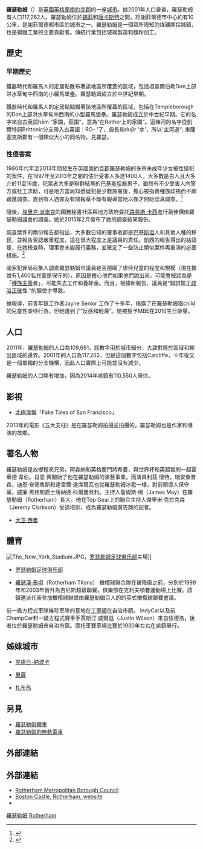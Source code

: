 {{noteTA|G1=UK Places}}
{{Infobox UK place
  |official_name =            Rotherham
  |country =                  England
  |region =                   約克郡-亨伯
  |static_image_name =        Rotherham montage.jpg
  |static_image_caption =     From top to bottom: Rotherham town centre, [[Rotherham_Minster|Rotherham Minster]], the Beeversleigh apartment block in Clifton, All Saints Square.
  |area_total_km2=
  |population=                109,691
  |population_ref=            ([[2011年英國人口普查|2011年普查]])
  |os_grid_reference =        SK4392
  |coordinates = {{coord|53.430|-1.357|scale:50000|display=inline,title}}
  |post_town =                ROTHERHAM
  |postcode_area =            S
  |postcode_district =        S60-S63, S65, S66
  |dial_code =                01709 (01226 in areas)
  |london_distance =
  |metropolitan_borough =     [[羅瑟勒姆都市自治市|羅瑟勒姆]]
  |metropolitan_county =      [[南約克郡|南約克郡]]
  |constituency_westminster = [[羅瑟勒姆_(英國國會選區)|羅瑟勒姆]]
}}

'''羅瑟勒姆'''（{{lang-en|Rotherham}}）是[[英國|英國]][[英格蘭|英格蘭]][[南約克郡|南約克郡]]的一座[[城市|城市]]。據2001年人口普查，羅瑟勒姆有人口117,262人。羅瑟勒姆位於[[錫菲|錫菲]]和[[唐卡斯特|唐卡斯特]]之間，距謝菲爾德市中心約有10公里，是謝菲爾德都市區的城市之一。羅瑟勒姆是一個眾所周知的煤礦開採城鎮，也是鋼鐵工業的主要貢獻者。傳統行業包括玻璃製造和麵粉加工。

== 歷史 ==
=== 早期歷史 ===
鐵器時代和羅馬人的定居點散布著該地區所覆蓋的區域，包括坦普爾伯勒Don上部洪水草甸中西南的小羅馬堡壘。羅瑟勒姆成立於中世紀早期。

鐵器時代和羅馬人的定居點點綴著該地區所覆蓋的區域，包括在Templeborough的Don上部洪水草甸中西南的小型羅馬堡壘。羅瑟勒姆成立於中世紀早期。它的名字來自古英語hām “家園，莊園”，意為“在Rother上的家園”。這條河的名字從凱爾特詞Brittonic分支帶入古英語：RO- '了，酋長和duβr '水'，所以'主河道“; 東薩塞克斯郡有一個類似大小的同名物，見羅瑟。

=== 性侵害案 ===
{{main|羅瑟勒姆性侵案}}
1980年代年至2013年間發生在英國[[南約克郡|南約克郡]]羅瑟勒姆的多宗未成年少女被性侵犯的案件，在1997年至2013年之間的估計受害人多達1400人，大多數是白人且大多介於11至16歲，犯案者大多是聯群結黨的[[巴基斯坦|巴基斯坦]]裔男子。雖然有不少受害人向警方或社工求助，可是地方當局知悉疑犯是少數族裔後，擔心被指責種族歧視而不願跟進調查。直到有人遇害及有關報章不斷有報導當地以後才開始認真調查。<ref name="bbc.co.uk">{{cite web|url=https://www.bbc.com/news/uk-28955170|title=Rotherham abuse: Key dates|date=26 March 2015|publisher=|work=BBC News|access-date=2019-07-02|archive-date=2021-05-05|archive-url=https://web.archive.org/web/20210505142337/https://www.bbc.com/news/uk-28955170|dead-url=no}}</ref>

隨後，[[埃里克·派崒克|埃里克·派崒克]]的國務秘書社區與地方政府委託[[路易斯·卡西|路易斯·卡西]]進行最佳價值羅瑟勒姆議會的調查。她於2015年2月發布了她的調查結果報告。

調查案件的兩份報告都指出，大多數已知的肇事者都是[[巴基斯坦|巴基斯坦]]人和其他人種的移民，並報告否認嚴重程度，這在很大程度上是議員的責任。凱西的報告得出的結論是，在她檢查時，理事會未能履行義務，並確定了一些防止類似案件再重演的必要措施。<ref>{{cite web |title=Inspection into the governance of Rotherham council and subsequent intervention: Documents relating to the inspection into the governance of Rotherham council and the subsequent intervention |author= |url=https://www.gov.uk/government/collections/inspection-into-the-governance-of-rotherham-council |date=4 February 2015 |accessdate=25 February 2018 |publisher=Ministry of Housing, Communities and Local Government |archive-date=2021-01-23 |archive-url=https://web.archive.org/web/20210123105551/https://www.gov.uk/government/collections/inspection-into-the-governance-of-rotherham-council |dead-url=no }}</ref>

國家犯罪局召集人調查羅瑟勒姆市議員是否隱瞞了虐待兒童的程度和規模（現在據說有1,400名兒童是保守的），原因是擔心他們如果他們說出來，可能會被認為是「[[種族主義|種族主義]]者」，可能失去工作和養卹金。而且，根據新報告，議員是“錯誤擺正[[政治正確|政治正確]]性 ”的驅使才導致。

據報導，前青年鎮工作者Jayne Senior 工作了十多年，揭露了在羅瑟勒姆猖child的兒童性虐待行為，但她遭到了“反感和輕蔑”。她被授予MBE在2016生日榮譽。

== 人口 ==
2011年，羅瑟勒姆的人口為109,691，該數字用於城市細分，大致對應於區域和輸出區域的邊界。2001年的人口為117,262，但是這個數字包括Catcliffe，十年後又是一個單獨的分支機構，因此人口實際上可能並沒有減少。

羅瑟勒姆的人口略有增加，因為2014年該鎮有110,550人居住。

== 影視 ==
* [[北極潑猴|北極潑猴]]「Fake Tales of San Francisco」

2013年的電影《五大支柱》是在羅瑟勒姆拍攝並拍攝的，羅瑟勒姆也是作家和導演的故鄉。

== 著名人物 ==
羅瑟勒姆是故鄉輕笑兄弟，阿森納和英格蘭門將希曼，與世界杯和英超裁判一起霍華德·韋伯。肖恩·賓開始了他在羅瑟勒姆的演藝事業，而演員利茲·懷特，瑞安桑普森，迪恩·安德魯斯和達雷爾·達席爾瓦也從羅瑟勒姆冰雹一樣，對前領導人保守黨，威廉·黑格和爵士唐納德·科爾曼貝利。主持人詹姆斯·梅（James May）在羅瑟勒姆（Rotherham）長大。他在Top Gear上的聯合主持人傑里米·克拉克森（Jeremy Clarkson）受過培訓，成為羅瑟勒姆廣告商的記者。

* [[大卫·西曼|大卫·西曼]]

== 體育 ==
[[File:The_New_York_Stadium.JPG|thumb]]，[[罗瑟勒姆足球俱乐部|罗瑟勒姆足球俱乐部]]主場]]

* [[罗瑟勒姆足球俱乐部|罗瑟勒姆足球俱乐部]]

* [[羅瑟漢·泰坦|羅瑟漢·泰坦]]（Rotherham Titans） 橄欖球聯合隊在被降級之前，分別於1999年和2003年晉升為吉尼斯超級聯賽。俱樂部在克利夫頓巷運動場上比賽。該鎮還派代表參加橄欖球聯盟由羅瑟勒姆巨人的的英式橄欖球聯賽會議。

前一級方程式車隊維珍車隊的基地在[[丁寧頓|丁寧頓]]在自治市鎮。 IndyCar以及前ChampCar和一級方程式賽車手賈斯汀·威爾遜（Justin Wilson）來自伍德洛，後者位於羅瑟勒姆市自治市鎮。摩托車賽車場比賽於1930年左右在該鎮舉行。

== 姊妹城市 ==
*{{flagicon|ROU}} [[克盧日-納波卡|克盧日-納波卡]]
*{{flagicon|GER}} [[里薩|里薩]]
*{{flagicon|POL}} [[扎布热|扎布热]]

== 另見 ==
* [[羅瑟勒姆纜車|羅瑟勒姆纜車]]
* [[羅瑟勒姆的無軌電車|羅瑟勒姆的無軌電車]]

==外部連結==
{{Reflist|30em}}

==外部連結==
{{Commons category|Rotherham}}
*[http://www.rotherham.gov.uk/ Rotherham Metropolitan Borough Council] {{Wayback|url=http://www.rotherham.gov.uk/ |date=20100729162106 }}
*[http://www.bostoncastle-rotherham.co.uk/ Boston Castle, Rotherham, website] {{Wayback|url=http://www.bostoncastle-rotherham.co.uk/ |date=20200415103354 }}
*{{OpenDomesday|SK4392|rotherham}}

[[Category:羅瑟勒姆|]]
[[Category:南約克郡城鎮|Rotherham]]